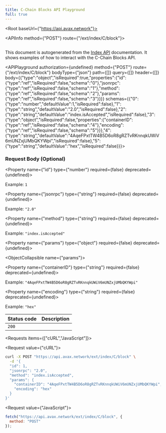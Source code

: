 ```yaml
---
title: C-Chain Blocks API Playground
full: true
---
```



<Root baseUrl={"https://api.avax.network"}>

<API>

<APIInfo method={"POST"} route={"/ext/index/C/block"}>

## 

This document is autogenerated from the [Index API](https://docs.avax.network/docs/api-reference/index-api) documentation. It shows examples of how to interact with the C-Chain Blocks API.

<APIPlayground authorization={undefined} method={"POST"} route={"/ext/index/C/block"} bodyType={"json"} path={[]} query={[]} header={[]} body={{"type":"object","isRequired":true,"properties":{"id":{"type":"ref","isRequired":false,"schema":"0"},"jsonrpc":{"type":"ref","isRequired":false,"schema":"1"},"method":{"type":"ref","isRequired":false,"schema":"2"},"params":{"type":"ref","isRequired":false,"schema":"3"}}}} schemas={{"0":{"type":"number","defaultValue":1,"isRequired":false},"1":{"type":"string","defaultValue":"2.0","isRequired":false},"2":{"type":"string","defaultValue":"index.isAccepted","isRequired":false},"3":{"type":"object","isRequired":false,"properties":{"containerID":{"type":"ref","isRequired":false,"schema":"4"},"encoding":{"type":"ref","isRequired":false,"schema":"5"}}},"4":{"type":"string","defaultValue":"4AqeFPxtTW4B5D6oR8gRZTvRKnnqkUWiV6mUNZxjUMbQKYWpi","isRequired":false},"5":{"type":"string","defaultValue":"hex","isRequired":false}}}>

</APIPlayground>

### Request Body (Optional)

<Property name={"id"} type={"number"} required={false} deprecated={undefined}>

<span>Example: `1`</span>

</Property>

<Property name={"jsonrpc"} type={"string"} required={false} deprecated={undefined}>

<span>Example: `"2.0"`</span>

</Property>

<Property name={"method"} type={"string"} required={false} deprecated={undefined}>

<span>Example: `"index.isAccepted"`</span>

</Property>

<Property name={"params"} type={"object"} required={false} deprecated={undefined}>

<ObjectCollapsible name={"params"}>

<Property name={"containerID"} type={"string"} required={false} deprecated={undefined}>

<span>Example: `"4AqeFPxtTW4B5D6oR8gRZTvRKnnqkUWiV6mUNZxjUMbQKYWpi"`</span>

</Property>

<Property name={"encoding"} type={"string"} required={false} deprecated={undefined}>

<span>Example: `"hex"`</span>

</Property>

</ObjectCollapsible>

</Property>

| Status code | Description |
| ----------- | ----------- |
| `200` |  |

</APIInfo>

<APIExample>

<Requests items={["cURL","JavaScript"]}>

<Request value={"cURL"}>

```bash
curl -X POST "https://api.avax.network/ext/index/C/block" \
  -d '{
  "id": 1,
  "jsonrpc": "2.0",
  "method": "index.isAccepted",
  "params": {
    "containerID": "4AqeFPxtTW4B5D6oR8gRZTvRKnnqkUWiV6mUNZxjUMbQKYWpi",
    "encoding": "hex"
  }
}'
```

</Request>

<Request value={"JavaScript"}>

```js
fetch("https://api.avax.network/ext/index/C/block", {
  method: "POST"
});
```

</Request>

</Requests>

</APIExample>

</API>

</Root>